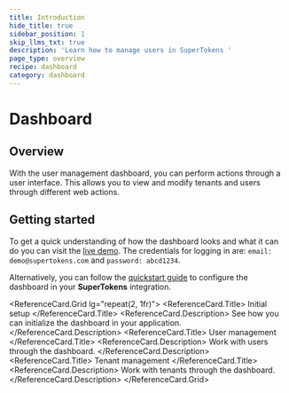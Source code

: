 ```yaml
---
title: Introduction
hide_title: true
sidebar_position: 1
skip_llms_txt: true
description: 'Learn how to manage users in SuperTokens '
page_type: overview
recipe: dashboard
category: dashboard
---
```



# Dashboard

## Overview

With the user management dashboard, you can perform actions through a user interface.
This allows you to view and modify tenants and users through different web actions.

## Getting started

To get a quick understanding of how the dashboard looks and what it can do you can visit the [live demo](https://dashboard.demo.supertokens.com/api/auth/dashboard).
The credentials for logging in are: `email: demo@supertokens.com` and `password: abcd1234`.

Alternatively, you can follow the [quickstart guide](/docs/post-authentication/dashboard/initial-setup) to configure the dashboard in your **SuperTokens** integration. 

<ReferenceCard.Grid lg="repeat(2, 1fr)">
  <ReferenceCard href="/docs/post-authentication/dashboard/initial-setup">
    <ReferenceCard.Title>
      Initial setup
    </ReferenceCard.Title>
    <ReferenceCard.Description>
      See how you can initialize the dashboard in your application.
    </ReferenceCard.Description>
  </ReferenceCard>
  <ReferenceCard href="/docs/post-authentication/dashboard/user-management">
    <ReferenceCard.Title>
      User management
    </ReferenceCard.Title>
    <ReferenceCard.Description>
      Work with users through the dashboard.
    </ReferenceCard.Description>
  </ReferenceCard>
  <ReferenceCard href="/docs/post-authentication/dashboard/tenant-management">
    <ReferenceCard.Title>
      Tenant management
    </ReferenceCard.Title>
    <ReferenceCard.Description>
      Work with tenants through the dashboard.
    </ReferenceCard.Description>
  </ReferenceCard>
</ReferenceCard.Grid>


